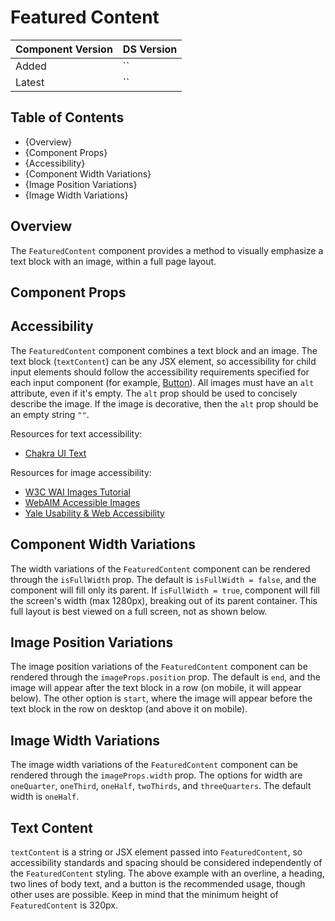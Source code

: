 

<Meta of={FeaturedContentStories} />

# Featured Content

| Component Version | DS Version |
| ----------------- | ---------- |
| Added             | ``         |
| Latest            | ``         |

## Table of Contents

- {<Link href="#overview" target="_self">Overview</Link>}
- {<Link href="#component-props" target="_self">Component Props</Link>}
- {<Link href="#accessibility" target="_self">Accessibility</Link>}
- {<Link href="#component-width-variations" target="_self">Component Width Variations</Link>}
- {<Link href="#image-position-variations" target="_self">Image Position Variations</Link>}
- {<Link href="#image-width-variations" target="_self">Image Width Variations</Link>}

## Overview

The `FeaturedContent` component provides a method to visually emphasize a text block with an image, within a full page layout.

## Component Props

<Canvas of={FeaturedContentStories.WithControls} />

<ArgTypes of={FeaturedContentStories.WithControls} />

## Accessibility

The `FeaturedContent` component combines a text block and an image. The text block (`textContent`) can be any JSX element, so accessibility for child input elements should follow the accessibility requirements specified for each input component (for example, [Button](https://nypl.github.io/nypl-design-system/reservoir/v1/?path=/docs/components-form-elements-button--docs)).
All images must have an `alt` attribute, even if it's empty. The `alt` prop should be used to concisely describe the image.
If the image is decorative, then the `alt` prop should be an empty string `""`.

Resources for text accessibility:

- [Chakra UI Text](https://chakra-ui.com/docs/components/typography/text)

Resources for image accessibility:

- [W3C WAI Images Tutorial](https://www.w3.org/WAI/tutorials/images/)
- [WebAIM Accessible Images](https://webaim.org/techniques/images/)
- [Yale Usability & Web Accessibility](https://usability.yale.edu/web-accessibility/articles/images)

## Component Width Variations

The width variations of the `FeaturedContent` component can be rendered through the `isFullWidth` prop.
The default is `isFullWidth = false`, and the component will fill only its parent. If `isFullWidth = true`, component will fill the screen's width (max 1280px), breaking out of its parent container.
This full layout is best viewed on a full screen, not as shown below.

<Canvas of={FeaturedContentStories.LayoutVariations} />

## Image Position Variations

The image position variations of the `FeaturedContent` component can be rendered through the `imageProps.position` prop. The default is `end`, and the image will appear after the text block in a row (on mobile, it will appear below).
The other option is `start`, where the image will appear before the text block in the row on desktop (and above it on mobile).

<Canvas of={FeaturedContentStories.ImagePositionVariations} />

## Image Width Variations

The image width variations of the `FeaturedContent` component can be rendered through the `imageProps.width` prop.
The options for width are `oneQuarter`, `oneThird`, `oneHalf`, `twoThirds`, and `threeQuarters`. The default width is `oneHalf`.

<Canvas of={FeaturedContentStories.imageWidthVariations} />

## Text Content

`textContent` is a string or JSX element passed into `FeaturedContent`, so accessibility standards and spacing should be considered independently of the `FeaturedContent` styling.
The above example with an overline, a heading, two lines of body text, and a button is the recommended usage, though other uses are possible. Keep in mind that the minimum height of `FeaturedContent` is 320px.

<Canvas of={FeaturedContentStories.textContentVariations} />
